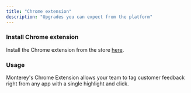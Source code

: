 ```yaml
---
title: "Chrome extension"
description: "Upgrades you can expect from the platform"
---
```


### Install Chrome extension

Install the Chrome extension from the store [here](../https://chrome.google.com/webstore/detail/monterey-ai/faoofmdmlogpijhcobkhilajiphlbnpl).

### Usage

Monterey's Chrome Extension allows your team to tag customer feedback right from any app with a single highlight and click.
